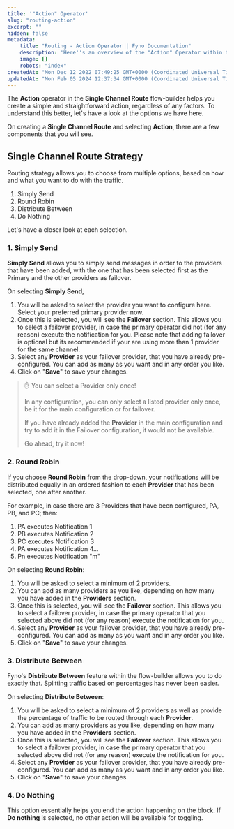 ```yaml
---
title: '"Action" Operator'
slug: "routing-action"
excerpt: ""
hidden: false
metadata:
    title: "Routing - Action Operator | Fyno Documentation"
    description: 'Here''s an overview of the "Action" Operator within the Routing section.'
    image: []
    robots: "index"
createdAt: "Mon Dec 12 2022 07:49:25 GMT+0000 (Coordinated Universal Time)"
updatedAt: "Mon Feb 05 2024 12:37:34 GMT+0000 (Coordinated Universal Time)"
---
```


The **Action** operator in the **Single Channel Route** flow-builder helps you create a simple and straightforward action, regardless of any factors. To understand this better, let's have a look at the options we have here.

On creating a **Single Channel Route** and selecting **Action**, there are a few components that you will see.

## Single Channel Route Strategy

Routing strategy allows you to choose from multiple options, based on how and what you want to do with the traffic.

1. Simply Send
2. Round Robin
3. Distribute Between
4. Do Nothing

Let's have a closer look at each selection.

### 1. Simply Send

**Simply Send** allows you to simply send messages in order to the providers that have been added, with the one that has been selected first as the Primary and the other providers as failover.

On selecting **Simply Send**,

1. You will be asked to select the provider you want to configure here. Select your preferred primary provider now.
2. Once this is selected, you will see the **Failover** section. This allows you to select a failover provider, in case the primary operator did not (for any reason) execute the notification for you. Please note that adding failover is optional but its recommended if your are using more than 1 provider for the same channel.
3. Select any **Provider** as your failover provider, that you have already pre-configured. You can add as many as you want and in any order you like.
4. Click on "**Save**" to save your changes.

> ✋ You can select a Provider only once!
>
> In any configuration, you can only select a listed provider only once, be it for the main configuration or for failover.
>
> If you have already added the **Provider** in the main configuration and try to add it in the Failover configuration, it would not be available.
>
> Go ahead, try it now!

### 2. Round Robin

If you choose **Round Robin** from the drop-down, your notifications will be distributed equally in an ordered fashion to each **Provider** that has been selected, one after another.

For example, in case there are 3 Providers that have been configured, PA, PB, and PC; then:

1. PA executes Notification 1
2. PB executes Notification 2
3. PC executes Notification 3
4. PA executes Notification 4...
5. Pn executes Notification "m"

On selecting **Round Robin**:

1. You will be asked to select a minimum of 2 providers.
2. You can add as many providers as you like, depending on how many you have added in the **Providers** section.
3. Once this is selected, you will see the **Failover** section. This allows you to select a failover provider, in case the primary operator that you selected above did not (for any reason) execute the notification for you.
4. Select any **Provider** as your failover provider, that you have already pre-configured. You can add as many as you want and in any order you like.
5. Click on "**Save**" to save your changes.

### 3. Distribute Between

Fyno's **Distribute Between** feature within the flow-builder allows you to do exactly that. Splitting traffic based on percentages has never been easier.

On selecting **Distribute Between**:

1. You will be asked to select a minimum of 2 providers as well as provide the percentage of traffic to be routed through each **Provider**.
2. You can add as many providers as you like, depending on how many you have added in the **Providers** section.
3. Once this is selected, you will see the **Failover** section. This allows you to select a failover provider, in case the primary operator that you selected above did not (for any reason) execute the notification for you.
4. Select any **Provider** as your failover provider, that you have already pre-configured. You can add as many as you want and in any order you like.
5. Click on "**Save**" to save your changes.

### 4. Do Nothing

This option essentially helps you end the action happening on the block. If **Do nothing** is selected, no other action will be available for toggling.
